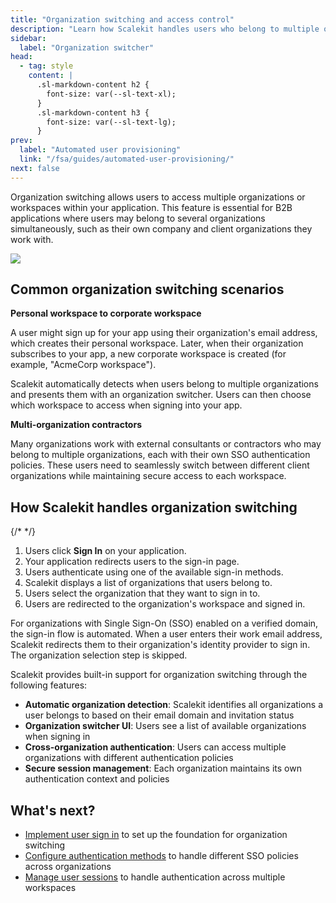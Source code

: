 ```yaml
---
title: "Organization switching and access control"
description: "Learn how Scalekit handles users who belong to multiple organizations and need to switch between different workspaces."
sidebar:
  label: "Organization switcher"
head:
  - tag: style
    content: |
      .sl-markdown-content h2 {
        font-size: var(--sl-text-xl);
      }
      .sl-markdown-content h3 {
        font-size: var(--sl-text-lg);
      }
prev:
  label: "Automated user provisioning"
  link: "/fsa/guides/automated-user-provisioning/"
next: false
---
```


Organization switching allows users to access multiple organizations or workspaces within your application. This feature is essential for B2B applications where users may belong to several organizations simultaneously, such as their own company and client organizations they work with.

![](@/assets/docs/fsa/org-switcher/1-switchr.png)

## Common organization switching scenarios

**Personal workspace to corporate workspace**

A user might sign up for your app using their organization's email address, which creates their personal workspace. Later, when their organization subscribes to your app, a new corporate workspace is created (for example, "AcmeCorp workspace").

Scalekit automatically detects when users belong to multiple organizations and presents them with an organization switcher. Users can then choose which workspace to access when signing into your app.

**Multi-organization contractors**

Many organizations work with external consultants or contractors who may belong to multiple organizations, each with their own SSO authentication policies. These users need to seamlessly switch between different client organizations while maintaining secure access to each workspace.


## How Scalekit handles organization switching

{/* <!-- TODO: Add a diagram here --> */}

<Steps>

1.  Users click **Sign In** on your application.
2.  Your application redirects users to the sign-in page.
3.  Users authenticate using one of the available sign-in methods.
4.  Scalekit displays a list of organizations that users belong to.
5.  Users select the organization that they want to sign in to.
6.  Users are redirected to the organization's workspace and signed in.

</Steps>

<Aside type="note">
  For organizations with Single Sign-On (SSO) enabled on a verified domain, the sign-in flow is automated. When a user enters their work email address, Scalekit redirects them to their organization's identity provider to sign in. The organization selection step is skipped.
</Aside>

Scalekit provides built-in support for organization switching through the following features:

- **Automatic organization detection**: Scalekit identifies all organizations a user belongs to based on their email domain and invitation status
- **Organization switcher UI**: Users see a list of available organizations when signing in
- **Cross-organization authentication**: Users can access multiple organizations with different authentication policies <Badge type="tip" text="Coming soon" />
- **Secure session management**: Each organization maintains its own authentication context and policies

## What's next?

- [Implement user sign in](/fsa/guides/implement-login/) to set up the foundation for organization switching
- [Configure authentication methods](/fsa/guides/auth-methods/) to handle different SSO policies across organizations
- [Manage user sessions](/fsa/guides/manage-session/) to handle authentication across multiple workspaces